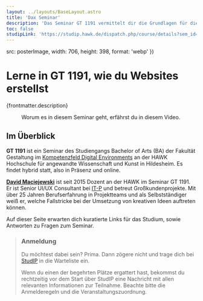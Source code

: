 ```yaml
---
layout: ../layouts/BaseLayout.astro
title: 'Dax Seminar'
description: 'Das Seminar GT 1191 vermittelt dir die Grundlagen für die Erstellung von responsiven Websites mit kurzen Ladezeiten und gutem UI/UX.'
toc: false
studipLink: 'https://studip.hawk.de/dispatch.php/course/details?sem_id=fc760068e7bca04db0eb188955db45f1'
---
```



  src: posterImage,
  width: 706,
  height: 398,
  format: 'webp'
})

# Lerne in GT&#160;1191, wie du Websites erstellst

<Lead>{frontmatter.description}</Lead>

<figure>
  <YouTube id="https://youtu.be/ioEGZMuh4BE" params="rel=0" poster={youtubePoster.src} />

  <figcaption>
    Worum es in diesem Seminar geht, erfährst du in diesem Video.
  </figcaption>
</figure>

## Im Überblick

**GT 1191** ist ein Seminar des Studiengangs Bachelor of Arts (BA) der Fakultät Gestaltung im [Kompetenzfeld Digital Environments](https://www.hawk.de/de/studium/studiengaenge/ba-gestaltung-hildesheim/kompetenzfelder/digital-environments) an der HAWK Hochschule für angewandte Wissenschaft und Kunst in Hildesheim. Es findet hybrid statt, also in Präsenz und online.

**[David Maciejewski](https://www.hawk.de/de/hochschule/organisation-und-personen/personenverzeichnis/david-maciejewski)** ist seit 2015 Dozent an der HAWK im Seminar GT 1191. Er ist Senior UI/UX Consultant bei [IT-P](https://it-p.de/) und betreut Großkundenprojekte. Mit über 25 Jahren Berufserfahrung in Projektteams und als Selbstständiger weiß er, welche Fallstricke bei der Umsetzung von kreativen Ideen auftreten können.

Auf dieser Seite erwarten dich kuratierte Links für das Studium, sowie Antworten zu Fragen zum Seminar.

> ### Anmeldung
>
> Du möchtest dabei sein? Prima. Dann zögere nicht und trage dich bei <a href={frontmatter.studipLink} target="_blank" rel="noopener">StudIP</a> in die Warteliste ein.
>
> Wenn du einen der begehrten Plätze ergattert hast, bekommst du rechtzeitig vor dem Start über StudIP eine Nachricht mit allen relevanten Informationen zur Teilnahme. Beachte bitte die Anmelderegeln und die Veranstaltungszuordnung.
